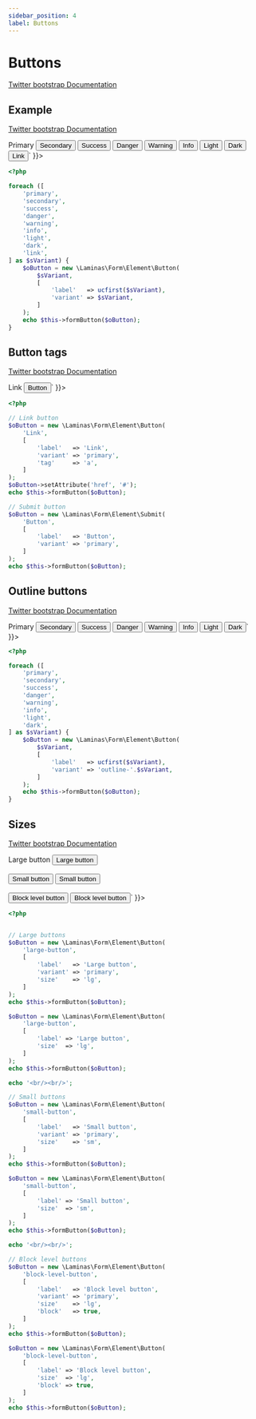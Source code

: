 ```yaml
---
sidebar_position: 4
label: Buttons
---
```



# Buttons

[Twitter bootstrap Documentation](https://getbootstrap.com/docs/4.5/components/buttons/)



## Example

[Twitter bootstrap Documentation](https://getbootstrap.com/docs/4.5/components/buttons/#example)

<Tabs>
<TabItem value="result" label="Result" default>
  <HtmlCode bootstrapVersion="4.5">
      <div dangerouslySetInnerHTML={{ __html: `<button type="button" name="primary" class="btn btn-primary" value="">Primary</button>
<button type="button" name="secondary" class="btn btn-secondary" value="">Secondary</button>
<button type="button" name="success" class="btn btn-success" value="">Success</button>
<button type="button" name="danger" class="btn btn-danger" value="">Danger</button>
<button type="button" name="warning" class="btn btn-warning" value="">Warning</button>
<button type="button" name="info" class="btn btn-info" value="">Info</button>
<button type="button" name="light" class="btn btn-light" value="">Light</button>
<button type="button" name="dark" class="btn btn-dark" value="">Dark</button>
<button type="button" name="link" class="btn btn-link" value="">Link</button>` }}></div>
  </HtmlCode>
</TabItem>
<TabItem value="source" label="Source">

```php
<?php

foreach ([
    'primary',
    'secondary',
    'success',
    'danger',
    'warning',
    'info',
    'light',
    'dark',
    'link',
] as $sVariant) {
    $oButton = new \Laminas\Form\Element\Button(
        $sVariant,
        [
            'label'   => ucfirst($sVariant),
            'variant' => $sVariant,
        ]
    );
    echo $this->formButton($oButton);
}

```

</TabItem>
</Tabs>

## Button tags

[Twitter bootstrap Documentation](https://getbootstrap.com/docs/4.5/components/buttons/#button-tags)

<Tabs>
<TabItem value="result" label="Result" default>
  <HtmlCode bootstrapVersion="4.5">
      <div dangerouslySetInnerHTML={{ __html: `<a href="#" class="btn btn-primary" role="button">Link</a>
<button type="submit" name="Button" class="btn btn-primary" value="">Button</button>` }}></div>
  </HtmlCode>
</TabItem>
<TabItem value="source" label="Source">

```php
<?php

// Link button
$oButton = new \Laminas\Form\Element\Button(
    'Link',
    [
        'label'   => 'Link',
        'variant' => 'primary',
        'tag'     => 'a',
    ]
);
$oButton->setAttribute('href', '#');
echo $this->formButton($oButton);

// Submit button
$oButton = new \Laminas\Form\Element\Submit(
    'Button',
    [
        'label'   => 'Button',
        'variant' => 'primary',
    ]
);
echo $this->formButton($oButton);

```

</TabItem>
</Tabs>

## Outline buttons

[Twitter bootstrap Documentation](https://getbootstrap.com/docs/4.5/components/buttons/#outline-buttons)

<Tabs>
<TabItem value="result" label="Result" default>
  <HtmlCode bootstrapVersion="4.5">
      <div dangerouslySetInnerHTML={{ __html: `<button type="button" name="primary" class="btn btn-outline-primary" value="">Primary</button>
<button type="button" name="secondary" class="btn btn-outline-secondary" value="">Secondary</button>
<button type="button" name="success" class="btn btn-outline-success" value="">Success</button>
<button type="button" name="danger" class="btn btn-outline-danger" value="">Danger</button>
<button type="button" name="warning" class="btn btn-outline-warning" value="">Warning</button>
<button type="button" name="info" class="btn btn-outline-info" value="">Info</button>
<button type="button" name="light" class="btn btn-outline-light" value="">Light</button>
<button type="button" name="dark" class="btn btn-outline-dark" value="">Dark</button>` }}></div>
  </HtmlCode>
</TabItem>
<TabItem value="source" label="Source">

```php
<?php

foreach ([
    'primary',
    'secondary',
    'success',
    'danger',
    'warning',
    'info',
    'light',
    'dark',
] as $sVariant) {
    $oButton = new \Laminas\Form\Element\Button(
        $sVariant,
        [
            'label'   => ucfirst($sVariant),
            'variant' => 'outline-'.$sVariant,
        ]
    );
    echo $this->formButton($oButton);
}

```

</TabItem>
</Tabs>

## Sizes

[Twitter bootstrap Documentation](https://getbootstrap.com/docs/4.5/components/buttons/#sizes)

<Tabs>
<TabItem value="result" label="Result" default>
  <HtmlCode bootstrapVersion="4.5">
      <div dangerouslySetInnerHTML={{ __html: `<button type="button" name="large-button" class="btn btn-lg btn-primary" value="">Large button</button>
<button type="button" name="large-button" class="btn btn-lg btn-secondary" value="">Large button</button>
<br/><br/>
<button type="button" name="small-button" class="btn btn-primary btn-sm" value="">Small button</button>
<button type="button" name="small-button" class="btn btn-secondary btn-sm" value="">Small button</button>
<br/><br/>
<button type="button" name="block-level-button" class="btn btn-block btn-lg btn-primary" value="">Block level button</button>
<button type="button" name="block-level-button" class="btn btn-block btn-lg btn-secondary" value="">Block level button</button>` }}></div>
  </HtmlCode>
</TabItem>
<TabItem value="source" label="Source">

```php
<?php


// Large buttons
$oButton = new \Laminas\Form\Element\Button(
    'large-button',
    [
        'label'   => 'Large button',
        'variant' => 'primary',
        'size'    => 'lg',
    ]
);
echo $this->formButton($oButton);

$oButton = new \Laminas\Form\Element\Button(
    'large-button',
    [
        'label' => 'Large button',
        'size'  => 'lg',
    ]
);
echo $this->formButton($oButton);

echo '<br/><br/>';

// Small buttons
$oButton = new \Laminas\Form\Element\Button(
    'small-button',
    [
        'label'   => 'Small button',
        'variant' => 'primary',
        'size'    => 'sm',
    ]
);
echo $this->formButton($oButton);

$oButton = new \Laminas\Form\Element\Button(
    'small-button',
    [
        'label' => 'Small button',
        'size'  => 'sm',
    ]
);
echo $this->formButton($oButton);

echo '<br/><br/>';

// Block level buttons
$oButton = new \Laminas\Form\Element\Button(
    'block-level-button',
    [
        'label'   => 'Block level button',
        'variant' => 'primary',
        'size'    => 'lg',
        'block'   => true,
    ]
);
echo $this->formButton($oButton);

$oButton = new \Laminas\Form\Element\Button(
    'block-level-button',
    [
        'label' => 'Block level button',
        'size'  => 'lg',
        'block' => true,
    ]
);
echo $this->formButton($oButton);

```

</TabItem>
</Tabs>
